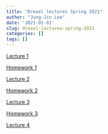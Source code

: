 ```yaml
---
title: "Drexel lectures Spring 2021"
author: "Jung-Jin Lee"
date: '2021-01-01'
slug: drexel-lectures-spring-2021
categories: []
tags: []
---
```


[Lecture 1](/Drexel_2021/Drexel_2021_Lecture_1.html)

[Homework 1](/Drexel_2021/HW1.pdf)

[Lecture 2](/Drexel_2021/Drexel_2021_Lecture_2.html)

[Homework 2](/Drexel_2021/HW2.pdf)

[Lecture 3](/Drexel_2021/Drexel_2021_Lecture_3.html)

[Homework 3](/Drexel_2021/HW3.pdf)

[Lecture 4](/Drexel_2021/Drexel_2021_Lecture_4.html)